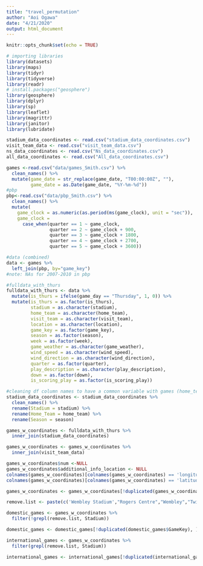 ```yaml
---
title: "travel_permutation"
author: "Aoi Ogawa"
date: "4/21/2020"
output: html_document
---
```


```r
knitr::opts_chunk$set(echo = TRUE)
```

```r
# importing libraries
library(datasets)
library(maps)
library(tidyr)
library(tidyverse)
library(readr)
# install.packages("geosphere")
library(geosphere)
library(dplyr)
library(sp)
library(leaflet)
library(magrittr)
library(janitor)
library(lubridate)
```

```r
stadium_data_coordinates <- read.csv("stadium_data_coordinates.csv")
visit_team_data <- read.csv("visit_team_data.csv")
ns_data_coordinates <- read.csv("Ns_data_coordinates.csv")
all_data_coordinates <- read.csv("All_data_coordinates.csv")

games <-read.csv("data/games_Smith.csv") %>% 
  clean_names() %>%
  mutate(game_date = str_replace(game_date, "T00:00:00Z", ""),
         game_date = as.Date(game_date, "%Y-%m-%d")) 
#pbp
pbp<-read.csv("data/pbp_Smith.csv") %>% 
  clean_names() %>% 
  mutate(
    game_clock = as.numeric(as.period(ms(game_clock), unit = "sec")),
    game_clock = 
      case_when(quarter == 1 ~ game_clock,
                quarter == 2 ~ game_clock + 900,
                quarter == 3 ~ game_clock + 1800,
                quarter == 4 ~ game_clock + 2700,
                quarter == 5 ~ game_clock + 3600))

#data (combined)
data <- games %>% 
  left_join(pbp, by="game_key")
#note: NAs for 2007-2010 in pbp

#fulldata_with_thurs 
fulldata_with_thurs <- data %>% 
  mutate(is_thurs = ifelse(game_day == "Thursday", 1, 0)) %>% 
  mutate(is_thurs = as.factor(is_thurs),
         stadium = as.character(stadium),
         home_team = as.character(home_team),
         visit_team = as.character(visit_team),
         location = as.character(location),
         game_key = as.factor(game_key), 
         season = as.factor(season),
         week = as.factor(week),
         game_weather = as.character(game_weather),
         wind_speed = as.character(wind_speed),
         wind_direction = as.character(wind_direction),
         quarter = as.factor(quarter),
         play_description = as.character(play_description),
         down = as.factor(down),
         is_scoring_play = as.factor(is_scoring_play))

#cleaning df column names to have a common variable with games (home_team)
stadium_data_coordinates <- stadium_data_coordinates %>% 
  clean_names() %>%
  rename(Stadium = stadium) %>%
  rename(Home_Team = home_team) %>%
  rename(Season = season)

games_w_coordinates <- fulldata_with_thurs %>%
  inner_join(stadium_data_coordinates)

games_w_coordinates <- games_w_coordinates %>%
  inner_join(visit_team_data)

games_w_coordinates$num <-NULL
games_w_coordinates$additional_info_location <- NULL
colnames(games_w_coordinates)[colnames(games_w_coordinates) == 'longitude'] <- 'Home_lat'
colnames(games_w_coordinates)[colnames(games_w_coordinates) == 'latitude'] <- 'Home_long'

games_w_coordinates <- games_w_coordinates[!duplicated(games_w_coordinates$GameKey), ]

remove.list <- paste(c('Wembley Stadium',"Rogers Centre","Wembley","Twickenham","Estadio Azteca","Twickenham Stadium","Azteca Stadium","Tottenham Hotspur Stadium","Tottenham Hotspur"), collapse = '|')

domestic_games <- games_w_coordinates %>%
  filter(!grepl(remove.list, Stadium))

domestic_games <- domestic_games[!duplicated(domestic_games$GameKey), ]

international_games <- games_w_coordinates %>%
  filter(grepl(remove.list, Stadium))

international_games <- international_games[!duplicated(international_games$GameKey), ]
```


